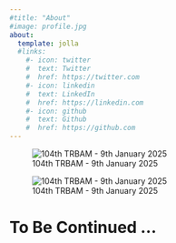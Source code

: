 ```yaml
---
#title: "About"
#image: profile.jpg
about:
  template: jolla
  #links:
    #- icon: twitter
    #  text: Twitter
    #  href: https://twitter.com
    #- icon: linkedin
    #  text: LinkedIn
    #  href: https://linkedin.com
    #- icon: github
    #  text: Github
    #  href: https://github.com
---
```


![104th TRBAM - 9th January 2025](media_1.jpg)

![104th TRBAM - 9th January 2025](media_2.jpg)

# To Be Continued ...
